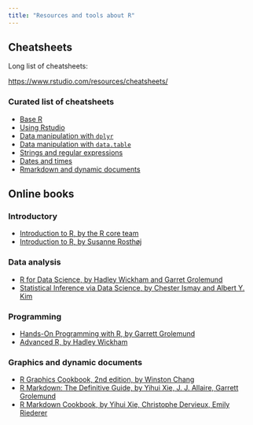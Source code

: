 ```yaml
---
title: "Resources and tools about R"
---
```


## Cheatsheets

Long list of cheatsheets: 

[https://www.rstudio.com/resources/cheatsheets/](https://www.rstudio.com/resources/cheatsheets/)

### Curated list of cheatsheets


- [Base R](https://raw.githubusercontent.com/rstudio/cheatsheets/main/base-r.pdf)
- [Using Rstudio](https://raw.githubusercontent.com/rstudio/cheatsheets/main/rstudio-ide.pdf)
- [Data manipulation with `dplyr`](https://raw.githubusercontent.com/rstudio/cheatsheets/main/data-transformation.pdf)
- [Data manipulation with `data.table`](https://raw.githubusercontent.com/rstudio/cheatsheets/main/datatable.pdf)
- [Strings and regular expressions](https://raw.githubusercontent.com/rstudio/cheatsheets/main/strings.pdf)
- [Dates and times](https://raw.githubusercontent.com/rstudio/cheatsheets/main/lubridate.pdf)
- [Rmarkdown and dynamic documents](https://raw.githubusercontent.com/rstudio/cheatsheets/main/rmarkdown.pdf)

## Online books


### Introductory

- [Introduction to R, by the R core team](https://cran.r-project.org/doc/manuals/r-release/R-intro.html)
- [Introduction to R, by Susanne Rosthøj](http://r.sund.ku.dk/)

### Data analysis

- [R for Data Science, by Hadley Wickham and Garret Grolemund](https://r4ds.had.co.nz/)
- [Statistical Inference via Data Science, by Chester Ismay and Albert Y. Kim](https://moderndive.com/)

### Programming

- [Hands-On Programming with R, by Garrett Grolemund](https://rstudio-education.github.io/hopr/)
- [Advanced R, by Hadley Wickham](https://adv-r.hadley.nz/)

### Graphics and dynamic documents

- [R Graphics Cookbook, 2nd edition, by Winston Chang](https://r-graphics.org/)
- [R Markdown: The Definitive Guide, by Yihui Xie, J. J. Allaire, Garrett Grolemund](https://bookdown.org/yihui/rmarkdown/)
- [R Markdown Cookbook, by Yihui Xie, Christophe Dervieux, Emily Riederer](https://bookdown.org/yihui/rmarkdown-cookbook/)
